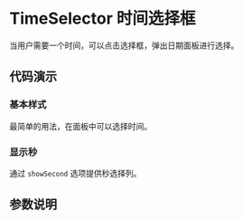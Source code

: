 
# TimeSelector 时间选择框

<Subtitle>当用户需要一个时间，可以点击选择框，弹出日期面板进行选择。</Subtitle>

## 代码演示

### 基本样式

最简单的用法，在面板中可以选择时间。

<Canvas>
  <Story id="selectors-timeselector--basic" />
</Canvas>

### 显示秒

通过 `showSecond` 选项提供秒选择列。

<Canvas>
  <Story id="selectors-timeselector--show-second" />
</Canvas>

## 参数说明

<ArgsTable of={TimeSelector} />

